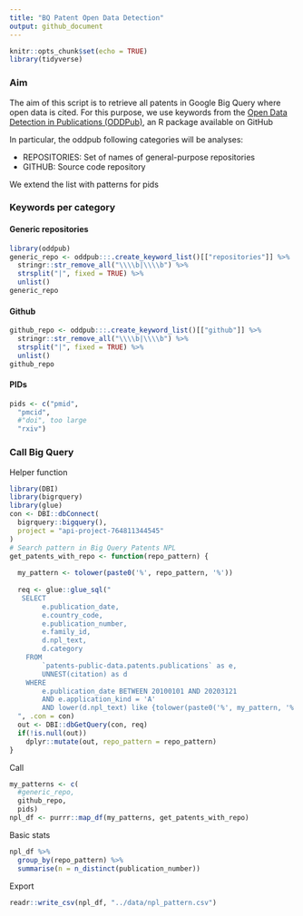 ```yaml
---
title: "BQ Patent Open Data Detection"
output: github_document
---
```


```r
knitr::opts_chunk$set(echo = TRUE)
library(tidyverse)
```

### Aim

The aim of this script is to retrieve all patents in Google Big Query where open data is cited.
For this purpose, we use keywords from the [Open Data Detection in Publications (ODDPub)]( https://github.com/quest-bih/oddpub), an R package available on GitHub

In particular, the oddpub following categories will be analyses:

- REPOSITORIES: Set of names of general-purpose repositories	
- GITHUB: Source code repository

We extend the list with patterns for pids

### Keywords per category

#### Generic repositories

```r
library(oddpub)
generic_repo <- oddpub:::.create_keyword_list()[["repositories"]] %>%
  stringr::str_remove_all("\\\\b|\\\\b") %>% 
  strsplit("|", fixed = TRUE) %>% 
  unlist()
generic_repo
```

#### Github

```r
github_repo <- oddpub:::.create_keyword_list()[["github"]] %>%
  stringr::str_remove_all("\\\\b|\\\\b") %>% 
  strsplit("|", fixed = TRUE) %>% 
  unlist()
github_repo
```

#### PIDs

```r
pids <- c("pmid",
  "pmcid", 
  #"doi", too large
  "rxiv")
```

### Call Big Query

Helper function

```r
library(DBI)
library(bigrquery)
library(glue)
con <- DBI::dbConnect(
  bigrquery::bigquery(),
  project = "api-project-764811344545"
)
# Search pattern in Big Query Patents NPL 
get_patents_with_repo <- function(repo_pattern) {
  
  my_pattern <- tolower(paste0('%', repo_pattern, '%'))
  
  req <- glue::glue_sql("
   SELECT
        e.publication_date,
        e.country_code,
        e.publication_number,
        e.family_id,
        d.npl_text,
        d.category
    FROM
        `patents-public-data.patents.publications` as e,
        UNNEST(citation) as d
    WHERE
        e.publication_date BETWEEN 20100101 AND 20203121
        AND e.application_kind = 'A'
        AND lower(d.npl_text) like {tolower(paste0('%', my_pattern, '%'))}
  ", .con = con)
  out <- DBI::dbGetQuery(con, req)
  if(!is.null(out))
    dplyr::mutate(out, repo_pattern = repo_pattern)
}
```

Call 

```r
my_patterns <- c(
  #generic_repo, 
  github_repo, 
  pids)
npl_df <- purrr::map_df(my_patterns, get_patents_with_repo)
```

Basic stats

```r
npl_df %>%
  group_by(repo_pattern) %>%
  summarise(n = n_distinct(publication_number))
````

Export

```r
readr::write_csv(npl_df, "../data/npl_pattern.csv")
````
